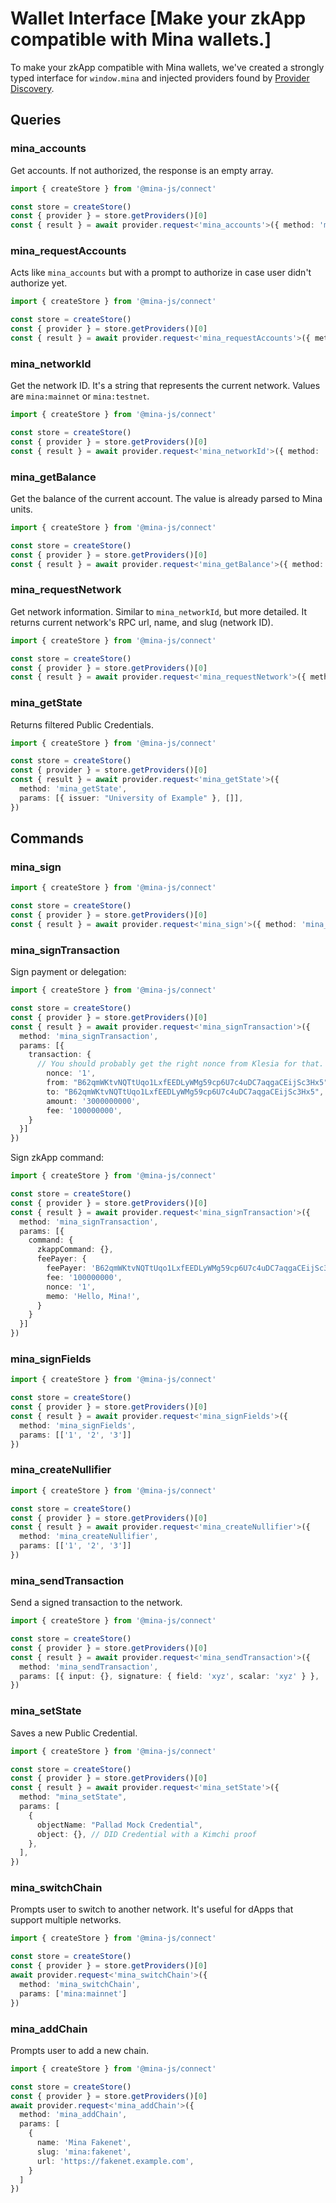 # Wallet Interface [Make your zkApp compatible with Mina wallets.]

To make your zkApp compatible with Mina wallets, we've created a strongly typed interface for `window.mina` and injected providers found by [Provider Discovery](/connect/provider-discovery).

## Queries

### mina_accounts

Get accounts. If not authorized, the response is an empty array.

```ts twoslash
import { createStore } from '@mina-js/connect'

const store = createStore()
const { provider } = store.getProviders()[0]
const { result } = await provider.request<'mina_accounts'>({ method: 'mina_accounts' })
```

### mina_requestAccounts

Acts like `mina_accounts` but with a prompt to authorize in case user didn't authorize yet.

```ts twoslash
import { createStore } from '@mina-js/connect'

const store = createStore()
const { provider } = store.getProviders()[0]
const { result } = await provider.request<'mina_requestAccounts'>({ method: 'mina_requestAccounts' })
```

### mina_networkId

Get the network ID. It's a string that represents the current network. Values are `mina:mainnet` or `mina:testnet`.

```ts twoslash
import { createStore } from '@mina-js/connect'

const store = createStore()
const { provider } = store.getProviders()[0]
const { result } = await provider.request<'mina_networkId'>({ method: 'mina_networkId' })
```

### mina_getBalance

Get the balance of the current account. The value is already parsed to Mina units.

```ts twoslash
import { createStore } from '@mina-js/connect'

const store = createStore()
const { provider } = store.getProviders()[0]
const { result } = await provider.request<'mina_getBalance'>({ method: 'mina_getBalance' })
```

### mina_requestNetwork

Get network information. Similar to `mina_networkId`, but more detailed. It returns current network's RPC url, name, and slug (network ID).

```ts twoslash
import { createStore } from '@mina-js/connect'

const store = createStore()
const { provider } = store.getProviders()[0]
const { result } = await provider.request<'mina_requestNetwork'>({ method: 'mina_requestNetwork' })
```

### mina_getState

Returns filtered Public Credentials.

```ts twoslash
import { createStore } from '@mina-js/connect'

const store = createStore()
const { provider } = store.getProviders()[0]
const { result } = await provider.request<'mina_getState'>({
  method: 'mina_getState',
  params: [{ issuer: "University of Example" }, []],
})
```

## Commands

### mina_sign

```ts twoslash
import { createStore } from '@mina-js/connect'

const store = createStore()
const { provider } = store.getProviders()[0]
const { result } = await provider.request<'mina_sign'>({ method: 'mina_sign', params: ['My message'] })
```

### mina_signTransaction

Sign payment or delegation:

```ts twoslash
import { createStore } from '@mina-js/connect'

const store = createStore()
const { provider } = store.getProviders()[0]
const { result } = await provider.request<'mina_signTransaction'>({
  method: 'mina_signTransaction',
  params: [{
    transaction: {
      // You should probably get the right nonce from Klesia for that.
    	nonce: '1',
    	from: "B62qmWKtvNQTtUqo1LxfEEDLyWMg59cp6U7c4uDC7aqgaCEijSc3Hx5",
    	to: "B62qmWKtvNQTtUqo1LxfEEDLyWMg59cp6U7c4uDC7aqgaCEijSc3Hx5",
    	amount: '3000000000',
    	fee: '100000000',
    }
  }]
})
```

Sign zkApp command:

```ts twoslash
import { createStore } from '@mina-js/connect'

const store = createStore()
const { provider } = store.getProviders()[0]
const { result } = await provider.request<'mina_signTransaction'>({
  method: 'mina_signTransaction',
  params: [{
    command: {
      zkappCommand: {},
      feePayer: {
        feePayer: 'B62qmWKtvNQTtUqo1LxfEEDLyWMg59cp6U7c4uDC7aqgaCEijSc3Hx5',
        fee: '100000000',
        nonce: '1',
        memo: 'Hello, Mina!',
      }
    }
  }]
})
```

### mina_signFields

```ts twoslash
import { createStore } from '@mina-js/connect'

const store = createStore()
const { provider } = store.getProviders()[0]
const { result } = await provider.request<'mina_signFields'>({
  method: 'mina_signFields',
  params: [['1', '2', '3']]
})
```

### mina_createNullifier

```ts twoslash
import { createStore } from '@mina-js/connect'

const store = createStore()
const { provider } = store.getProviders()[0]
const { result } = await provider.request<'mina_createNullifier'>({
  method: 'mina_createNullifier',
  params: [['1', '2', '3']]
})
```

### mina_sendTransaction

Send a signed transaction to the network.

```ts twoslash
import { createStore } from '@mina-js/connect'

const store = createStore()
const { provider } = store.getProviders()[0]
const { result } = await provider.request<'mina_sendTransaction'>({
  method: 'mina_sendTransaction',
  params: [{ input: {}, signature: { field: 'xyz', scalar: 'xyz' } }, 'payment']
})
```

### mina_setState

Saves a new Public Credential.

```ts twoslash
import { createStore } from '@mina-js/connect'

const store = createStore()
const { provider } = store.getProviders()[0]
const { result } = await provider.request<'mina_setState'>({
  method: "mina_setState",
  params: [
    {
      objectName: "Pallad Mock Credential",
      object: {}, // DID Credential with a Kimchi proof
    },
  ],
})
```

### mina_switchChain

Prompts user to switch to another network. It's useful for dApps that support multiple networks.

```ts twoslash
import { createStore } from '@mina-js/connect'

const store = createStore()
const { provider } = store.getProviders()[0]
await provider.request<'mina_switchChain'>({
  method: 'mina_switchChain',
  params: ['mina:mainnet']
})
```

### mina_addChain

Prompts user to add a new chain.

```ts twoslash
import { createStore } from '@mina-js/connect'

const store = createStore()
const { provider } = store.getProviders()[0]
await provider.request<'mina_addChain'>({
  method: 'mina_addChain',
  params: [
    {
      name: 'Mina Fakenet',
      slug: 'mina:fakenet',
      url: 'https://fakenet.example.com',
    }
  ]
})
```
